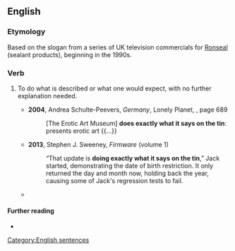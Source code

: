 ==English==

===Etymology===
Based on the slogan from a series of UK television commercials for [[w:Ronseal|Ronseal]] (sealant products), beginning in the 1990s.

===Verb===
{{en-verb|[[do]]<does,,did,done> [[exactly]] [[what]] [[it]] [[say]]s<says,said,said> [[on]] [[the]] [[tin]]}}

# {{lb|en|idiomatic|British|Ireland}} To do what is described or what one would expect, with no further explanation needed.
#* '''2004''', Andrea Schulte-Peevers, ''Germany'', Lonely Planet, {{ISBN|1740594711}}, page 689
#*: [The Erotic Art Museum] '''does exactly what it says on the tin''': presents erotic art {{...}}
#* '''2013''', Stephen J. Sweeney, ''Firmware'' (volume 1)
#*: “That update is '''doing exactly what it says on the tin''',” Jack started, demonstrating the date of birth restriction. It only returned the day and month now, holding back the year, causing some of Jack's regression tests to fail.
#* {{quote-journal|en|date=2022 January 26|author=Paul Clifton|title=Network News: ... and Arterio woes could mean more cascades|journal=RAIL|issue=949|page=10|text="Until we get a train that performs to specification, it's difficult to put a timeline on it. The train does not '''do what it says on the tin'''.}}

====Further reading====
* {{pedia|Does exactly what it says on the tin}}

[[Category:English sentences]]